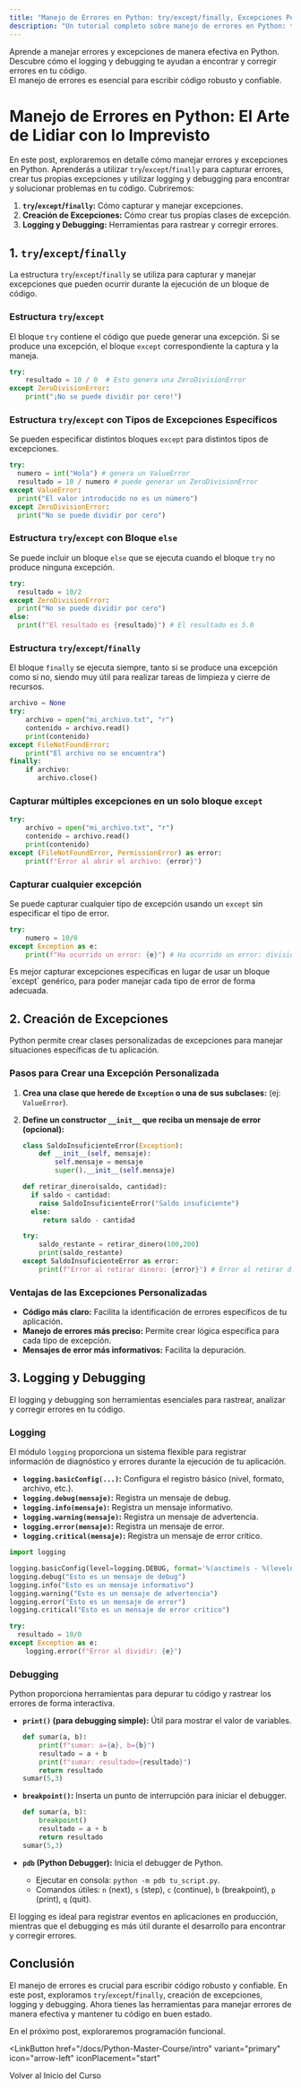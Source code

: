 ---
title: "Manejo de Errores en Python: try/except/finally, Excepciones Personalizadas, Logging y Debugging"
description: "Un tutorial completo sobre manejo de errores en Python: try/except/finally, cómo crear excepciones personalizadas y cómo usar logging y debugging."
---


<CardGrid>
  <Card title="¡Maneja los Errores!" icon="alert-triangle">
    Aprende a manejar errores y excepciones de manera efectiva en Python.
  </Card>
  <Card title="Depura y Registra" icon="bug">
    Descubre cómo el logging y debugging te ayudan a encontrar y corregir errores en tu código.
  </Card>
</CardGrid>

<Aside type="note" title="Importante 📝">
    El manejo de errores es esencial para escribir código robusto y confiable.
</Aside>

# Manejo de Errores en Python: El Arte de Lidiar con lo Imprevisto

En este post, exploraremos en detalle cómo manejar errores y excepciones en Python. Aprenderás a utilizar `try`/`except`/`finally` para capturar errores, crear tus propias excepciones y utilizar logging y debugging para encontrar y solucionar problemas en tu código. Cubriremos:

1.  **`try`/`except`/`finally`:** Cómo capturar y manejar excepciones.
2.  **Creación de Excepciones:** Cómo crear tus propias clases de excepción.
3.  **Logging y Debugging:** Herramientas para rastrear y corregir errores.

## 1. `try`/`except`/`finally` <Badge text="Capturando Errores" variant="tip" />

La estructura `try`/`except`/`finally` se utiliza para capturar y manejar excepciones que pueden ocurrir durante la ejecución de un bloque de código.

### Estructura `try`/`except`

El bloque `try` contiene el código que puede generar una excepción. Si se produce una excepción, el bloque `except` correspondiente la captura y la maneja.

```python
try:
    resultado = 10 / 0  # Esto genera una ZeroDivisionError
except ZeroDivisionError:
    print("¡No se puede dividir por cero!")
```

### Estructura `try`/`except` con Tipos de Excepciones Específicos
Se pueden especificar distintos bloques `except` para distintos tipos de excepciones.

```python
try:
  numero = int("Hola") # genera un ValueError
  resultado = 10 / numero # puede generar un ZeroDivisionError
except ValueError:
  print("El valor introducido no es un número")
except ZeroDivisionError:
  print("No se puede dividir por cero")
```

### Estructura `try`/`except` con Bloque `else`
Se puede incluir un bloque `else` que se ejecuta cuando el bloque `try` no produce ninguna excepción.

```python
try:
  resultado = 10/2
except ZeroDivisionError:
  print("No se puede dividir por cero")
else:
  print(f"El resultado es {resultado}") # El resultado es 5.0
```

### Estructura `try`/`except`/`finally`

El bloque `finally` se ejecuta siempre, tanto si se produce una excepción como si no, siendo muy útil para realizar tareas de limpieza y cierre de recursos.

```python
archivo = None
try:
    archivo = open("mi_archivo.txt", "r")
    contenido = archivo.read()
    print(contenido)
except FileNotFoundError:
    print("El archivo no se encuentra")
finally:
    if archivo:
       archivo.close()
```
### Capturar múltiples excepciones en un solo bloque `except`

```python
try:
    archivo = open("mi_archivo.txt", "r")
    contenido = archivo.read()
    print(contenido)
except (FileNotFoundError, PermissionError) as error:
    print(f"Error al abrir el archivo: {error}")
```

### Capturar cualquier excepción

Se puede capturar cualquier tipo de excepción usando un `except` sin especificar el tipo de error.

```python
try:
    numero = 10/0
except Exception as e:
    print(f"Ha ocurrido un error: {e}") # Ha ocurrido un error: division by zero
```
<Aside type="note" title="Nota 📝">
   Es mejor capturar excepciones específicas en lugar de usar un bloque `except` genérico, para poder manejar cada tipo de error de forma adecuada.
</Aside>

## 2. Creación de Excepciones <Badge text="Tus Propias Excepciones" variant="note" />

Python permite crear clases personalizadas de excepciones para manejar situaciones específicas de tu aplicación.

### Pasos para Crear una Excepción Personalizada
1.  **Crea una clase que herede de `Exception` o una de sus subclases:** (ej: `ValueError`).
2.  **Define un constructor `__init__` que reciba un mensaje de error (opcional):**

    ```python
    class SaldoInsuficienteError(Exception):
        def __init__(self, mensaje):
            self.mensaje = mensaje
            super().__init__(self.mensaje)

    def retirar_dinero(saldo, cantidad):
      if saldo < cantidad:
        raise SaldoInsuficienteError("Saldo insuficiente")
      else:
         return saldo - cantidad

    try:
        saldo_restante = retirar_dinero(100,200)
        print(saldo_restante)
    except SaldoInsuficienteError as error:
        print(f"Error al retirar dinero: {error}") # Error al retirar dinero: Saldo insuficiente
    ```

### Ventajas de las Excepciones Personalizadas
*   **Código más claro:** Facilita la identificación de errores específicos de tu aplicación.
*   **Manejo de errores más preciso:** Permite crear lógica específica para cada tipo de excepción.
*   **Mensajes de error más informativos:** Facilita la depuración.

## 3. Logging y Debugging <Badge text="Rastreando Errores" variant="success" size="large" />

El logging y debugging son herramientas esenciales para rastrear, analizar y corregir errores en tu código.

### Logging
El módulo `logging` proporciona un sistema flexible para registrar información de diagnóstico y errores durante la ejecución de tu aplicación.

*   **`logging.basicConfig(...)`:** Configura el registro básico (nivel, formato, archivo, etc.).
*   **`logging.debug(mensaje)`:** Registra un mensaje de debug.
*   **`logging.info(mensaje)`:** Registra un mensaje informativo.
*   **`logging.warning(mensaje)`:** Registra un mensaje de advertencia.
*   **`logging.error(mensaje)`:** Registra un mensaje de error.
*   **`logging.critical(mensaje)`:** Registra un mensaje de error crítico.

```python
import logging

logging.basicConfig(level=logging.DEBUG, format='%(asctime)s - %(levelname)s - %(message)s')
logging.debug("Esto es un mensaje de debug")
logging.info("Esto es un mensaje informativo")
logging.warning("Esto es un mensaje de advertencia")
logging.error("Esto es un mensaje de error")
logging.critical("Esto es un mensaje de error crítico")

try:
  resultado = 10/0
except Exception as e:
    logging.error(f"Error al dividir: {e}")
```

### Debugging
Python proporciona herramientas para depurar tu código y rastrear los errores de forma interactiva.

*   **`print()` (para debugging simple):**  Útil para mostrar el valor de variables.

    ```python
    def sumar(a, b):
        print(f"sumar: a={a}, b={b}")
        resultado = a + b
        print(f"sumar: resultado={resultado}")
        return resultado
    sumar(5,3)
    ```
*   **`breakpoint()`:** Inserta un punto de interrupción para iniciar el debugger.
    ```python
    def sumar(a, b):
        breakpoint()
        resultado = a + b
        return resultado
    sumar(5,3)
    ```
*   **`pdb` (Python Debugger):** Inicia el debugger de Python.
    *   Ejecutar en consola: `python -m pdb tu_script.py`.
    *   Comandos útiles: `n` (next), `s` (step), `c` (continue), `b` (breakpoint), `p` (print), `q` (quit).

<Aside type="tip" title="Consejo ✨">
   El logging es ideal para registrar eventos en aplicaciones en producción, mientras que el debugging es más útil durante el desarrollo para encontrar y corregir errores.
</Aside>

## Conclusión

El manejo de errores es crucial para escribir código robusto y confiable. En este post, exploramos `try`/`except`/`finally`, creación de excepciones, logging y debugging. Ahora tienes las herramientas para manejar errores de manera efectiva y mantener tu código en buen estado.

<Badge text="¡Sigue Protegiendo tu Código!" variant="success" size="large" />

En el próximo post, exploraremos programación funcional.


<LinkButton
  href="/docs/Python-Master-Course/intro"
  variant="primary"
  icon="arrow-left"
  iconPlacement="start"
>
  Volver al Inicio del Curso
</LinkButton>